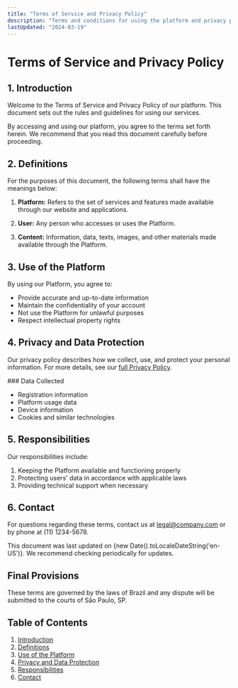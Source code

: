 ```yaml
---
title: "Terms of Service and Privacy Policy"
description: "Terms and conditions for using the platform and privacy policy"
lastUpdated: "2024-03-19"
---
```


# Terms of Service and Privacy Policy

## 1. Introduction

Welcome to the Terms of Service and Privacy Policy of our platform.
This document sets out the rules and guidelines for using our services.

By accessing and using our platform, you agree to the terms set forth herein.
We recommend that you read this document carefully before proceeding.

## 2. Definitions

For the purposes of this document, the following terms shall have the meanings below:

1. **Platform:** Refers to the set of services and features made available
   through our website and applications.

2. **User:** Any person who accesses or uses the Platform.

3. **Content:** Information, data, texts, images, and other materials made available
   through the Platform.

## 3. Use of the Platform

By using our Platform, you agree to:

* Provide accurate and up-to-date information
* Maintain the confidentiality of your account
* Not use the Platform for unlawful purposes
* Respect intellectual property rights

## 4. Privacy and Data Protection

Our privacy policy describes how we collect, use, and protect your personal information.
For more details, see our [full Privacy Policy](/privacy).

<InfoBox type="info">
  ### Data Collected

  * Registration information
  * Platform usage data
  * Device information
  * Cookies and similar technologies
</InfoBox>

## 5. Responsibilities

Our responsibilities include:

1. Keeping the Platform available and functioning properly
2. Protecting users' data in accordance with applicable laws
3. Providing technical support when necessary

## 6. Contact

For questions regarding these terms, contact us at [legal@company.com](mailto:legal@company.com)
or by phone at (11) 1234-5678.

<LegalNotice>
  This document was last updated on {new Date().toLocaleDateString('en-US')}.
  We recommend checking periodically for updates.
</LegalNotice>

<LegalSection>
  <h2>Final Provisions</h2>
  <p>
    These terms are governed by the laws of Brazil and any dispute will be
    submitted to the courts of São Paulo, SP.
  </p>
</LegalSection>

<TableOfContents>
  <h2>Table of Contents</h2>
  <ol>
    <li><a href="#introduction">Introduction</a></li>
    <li><a href="#definitions">Definitions</a></li>
    <li><a href="#use-of-the-platform">Use of the Platform</a></li>
    <li><a href="#privacy-and-data-protection">Privacy and Data Protection</a></li>
    <li><a href="#responsibilities">Responsibilities</a></li>
    <li><a href="#contact">Contact</a></li>
  </ol>
</TableOfContents> 